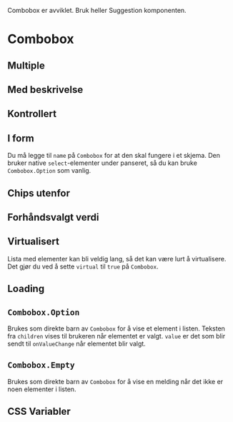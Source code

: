 

<Meta of={ComboboxStories} />

<Alert data-color="danger">Combobox er avviklet. Bruk heller Suggestion komponenten.</Alert>

# Combobox

<Primary />
<Controls />

## Multiple

<Canvas of={ComboboxStories.Multiple} />

## Med beskrivelse

<Canvas of={ComboboxStories.WithDescription} />

## Kontrollert

<Canvas of={ComboboxStories.Controlled} />

## I form

Du må legge til `name` på `Combobox` for at den skal fungere i et skjema.
Den bruker native `select`-elementer under panseret, så du kan bruke
`Combobox.Option` som vanlig.

<Canvas of={ComboboxStories.InForm} />

## Chips utenfor

<Canvas of={ComboboxStories.WithChipsOutside} />

## Forhåndsvalgt verdi

<Canvas of={ComboboxStories.SelectAll} />

## Virtualisert

Lista med elementer kan bli veldig lang, så det kan være lurt å virtualisere.
Det gjør du ved å sette `virtual` til `true` på `Combobox`.

<Canvas of={ComboboxStories.Virtualized} />

## Loading

<Canvas of={ComboboxStories.Loading} />

## `Combobox.Option`

Brukes som direkte barn av `Combobox` for å vise et element i listen.
Teksten fra `children` vises til brukeren når elementet er valgt. `value` er
det som blir sendt til `onValueChange` når elementet blir valgt.

<ArgTypes of={Combobox.Option} />

## `Combobox.Empty`

Brukes som direkte barn av `Combobox` for å vise en melding når det ikke er
noen elementer i listen.

## CSS Variabler

<CssVariables css={css} />
